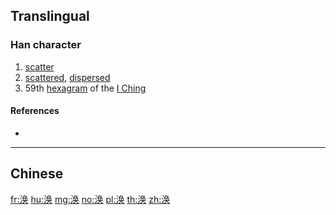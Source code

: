 {{also|渙}}
==Translingual==

===Han character===
{{Han char|rn=85|rad=水|as=07|sn=10|four=|canj=ENBK,XENBK}}

# [[scatter]]
# [[scattered]], [[dispersed]]
# 59th [[hexagram]] of the [[I Ching]]

====References====
* {{Han ref|kx=0627.311|hdz=31631.010|uh=6DA3|ud=28067}}

----

==Chinese==
{{zh-see|渙}}

[[fr:涣]]
[[hu:涣]]
[[mg:涣]]
[[no:涣]]
[[pl:涣]]
[[th:涣]]
[[zh:涣]]